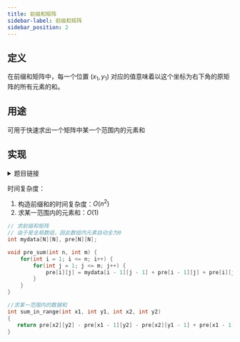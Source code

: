 ```yaml
---
title: 前缀和矩阵
sidebar-label: 前缀和矩阵
sidebar_position: 2
---
```



## 定义
在前缀和矩阵中，每一个位置 $(x_1, y_1)$ 对应的值意味着以这个坐标为右下角的原矩阵的所有元素的和。

## 用途
可用于快速求出一个矩阵中某一个范围内的元素和

## 实现
<details>
<summary> 题目链接 </summary>
<p>

[**Acwing链接**](https://www.acwing.com/problem/content/798/)

</p>
</details>

时间复杂度：
1. 构造前缀和的时间复杂度：$O(n^2)$
2. 求某一范围内的元素和：$O(1)$

<Tabs>
<TabItem value="求前缀和矩阵" label="求前缀和矩阵" default>

```cpp
// 求前缀和矩阵
// 由于是全局数组，因此数组内元素自动全为0
int mydata[N][N], pre[N][N];

void pre_sum(int n, int m) {
    for(int i = 1; i <= n; i++) {
        for(int j = 1; j <= m; j++) {
            pre[i][j] = mydata[i - 1][j - 1] + pre[i - 1][j] + pre[i][j - 1] - pre[i - 1][j - 1];
        }
    }
}
```
</TabItem>
<TabItem value="求某一范围内的元素和" label="求某一范围内的元素和">

```cpp
//求某一范围内的数据和
int sum_in_range(int x1, int y1, int x2, int y2)
{
   return pre[x2][y2] - pre[x1 - 1][y2] - pre[x2][y1 - 1] + pre[x1 - 1][y1 - 1];
}
```

</TabItem>
</Tabs>
